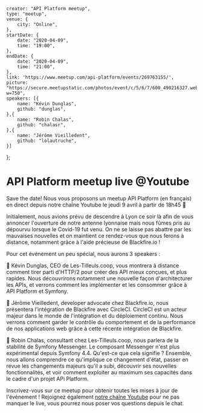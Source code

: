     creator: "API Platform meetup",
    type: "meetup",
    venue: {
        city: "Online",
    },
    startDate: {
        date: "2020-04-09",
        time: "19:00",
    },
    endDate: {
        date: "2020-04-09",
        time: "21:00",
    },
    link: 'https://www.meetup.com/api-platform/events/269763155/',
    picture: "https://secure.meetupstatic.com/photos/event/c/5/6/7/600_490216327.webp?w=750",
    speakers: [{
        name: "Kévin Dunglas",
        github: "dunglas",
    },{
        name: "Robin Chalas",
        github: "chalasr",
    },{
        name: "Jérôme Vieilledent",
        github: "lolautruche",
    }]
};

# API Platform meetup live @Youtube

Save the date! Nous vous proposons un meetup API Platform (en français) en direct depuis notre chaîne Youtube le jeudi 9 avril à partir de 18h45 🎉

Initialement, nous avions prévu de descendre à Lyon ce soir là afin de vous annoncer l'ouverture de notre antenne lyonnaise mais nous fûmes pris au dépourvu lorsque le Covid-19 fut venu. On ne se laisse pas abattre par les mauvaises nouvelles et on maintient ce rendez-vous que nous ferons à distance, notamment grâce à l'aide précieuse de Blackfire.io !

Pour cet événement un peu spécial, nous aurons 3 speakers :

🎤 Kévin Dunglas, CEO de Les-Tilleuls.coop, vous montrera à distance comment tirer parti d'HTTP/2 pour créer des API mieux conçues, et plus rapides. Nous découvrirons notamment une nouvelle façon d'architecturer les APIs, et verrons comment les implémenter et les consommer grâce à API Platform et Symfony.

🎤 Jérôme Vieilledent, developer advocate chez Blackfire.io, nous présentera l'intégration de Blackfire avec CircleCI. CircleCI est un acteur majeur dans le monde de l'intégration et du déploiement continu. Nous verrons comment garder le contrôle du comportement et de la performance de nos applications web grâce à cette récente intégration de Blackfire.

🎤 Robin Chalas, consultant chez Les-Tilleuls.coop, nous parlera de la stabilité de Symfony Messenger. Le composant Messenger n'est plus expérimental depuis Symfony 4.4. Qu'est-ce que cela signifie ? Ensemble, nous allons comprendre ce qu'implique ce changement d'état, passer en revue les changements majeurs qu'il a subi, découvrir ses nouvelles fonctionnalités, et voir comment exploiter au maximum ses capacités dans le cadre d'un projet APi Platform.

Inscrivez-vous sur ce meetup pour obtenir toutes les mises à jour de l'événement ! Rejoignez également [notre chaîne Youtube](https://www.youtube.com/channel/UCGP6SKfBAQDlEO2QZXPb_Ew?view_as=subscriber) pour ne pas manquer le live, vous pourrez nous poser vos questions depuis le chat.
